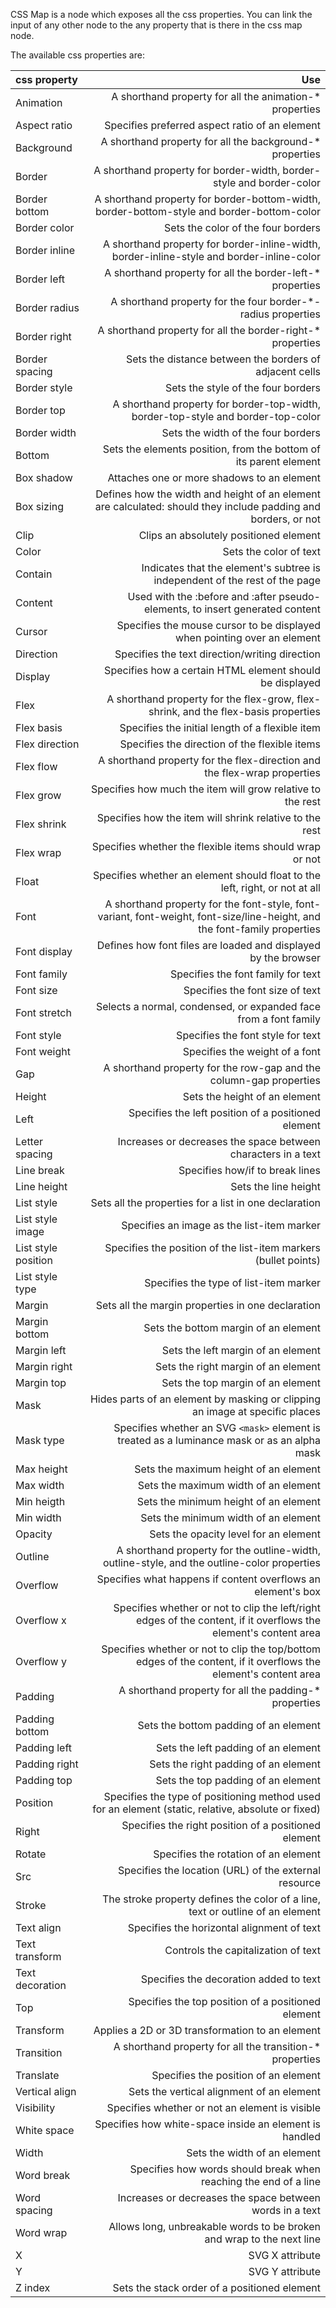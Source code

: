 CSS Map is a node which exposes all the css properties. You can link the input of any other node to the any property that is there in the css map node.

The available css properties are:

| css property        |                                                                                                                       Use |
| :------------------ | ------------------------------------------------------------------------------------------------------------------------: |
| Animation           |                                                                  A shorthand property for all the animation-\* properties |
| Aspect ratio        |                                                                            Specifies preferred aspect ratio of an element |
| Background          |                                                                 A shorthand property for all the background-\* properties |
| Border              |                                                      A shorthand property for border-width, border-style and border-color |
| Border bottom       |                                 A shorthand property for border-bottom-width, border-bottom-style and border-bottom-color |
| Border color        |                                                                                        Sets the color of the four borders |
| Border inline       |                                 A shorthand property for border-inline-width, border-inline-style and border-inline-color |
| Border left         |                                                                A shorthand property for all the border-left-\* properties |
| Border radius       |                                                             A shorthand property for the four border-\*-radius properties |
| Border right        |                                                               A shorthand property for all the border-right-\* properties |
| Border spacing      |                                                                   Sets the distance between the borders of adjacent cells |
| Border style        |                                                                                        Sets the style of the four borders |
| Border top          |                                          A shorthand property for border-top-width, border-top-style and border-top-color |
| Border width        |                                                                                        Sets the width of the four borders |
| Bottom              |                                                         Sets the elements position, from the bottom of its parent element |
| Box shadow          |                                                                                Attaches one or more shadows to an element |
| Box sizing          |            Defines how the width and height of an element are calculated: should they include padding and borders, or not |
| Clip                |                                                                                    Clips an absolutely positioned element |
| Color               |                                                                                                    Sets the color of text |
| Contain             |                                               Indicates that the element's subtree is independent of the rest of the page |
| Content             |                                             Used with the :before and :after pseudo-elements, to insert generated content |
| Cursor              |                                                  Specifies the mouse cursor to be displayed when pointing over an element |
| Direction           |                                                                            Specifies the text direction/writing direction |
| Display             |                                                                  Specifies how a certain HTML element should be displayed |
| Flex                |                                        A shorthand property for the flex-grow, flex-shrink, and the flex-basis properties |
| Flex basis          |                                                                           Specifies the initial length of a flexible item |
| Flex direction      |                                                                             Specifies the direction of the flexible items |
| Flex flow           |                                                  A shorthand property for the flex-direction and the flex-wrap properties |
| Flex grow           |                                                                Specifies how much the item will grow relative to the rest |
| Flex shrink         |                                                                   Specifies how the item will shrink relative to the rest |
| Flex wrap           |                                                                   Specifies whether the flexible items should wrap or not |
| Float               |                                               Specifies whether an element should float to the left, right, or not at all |
| Font                | A shorthand property for the font-style, font-variant, font-weight, font-size/line-height, and the font-family properties |
| Font display        |                                                            Defines how font files are loaded and displayed by the browser |
| Font family         |                                                                                        Specifies the font family for text |
| Font size           |                                                                                           Specifies the font size of text |
| Font stretch        |                                                          Selects a normal, condensed, or expanded face from a font family |
| Font style          |                                                                                         Specifies the font style for text |
| Font weight         |                                                                                            Specifies the weight of a font |
| Gap                 |                                                        A shorthand property for the row-gap and the column-gap properties |
| Height              |                                                                                             Sets the height of an element |
| Left                |                                                                       Specifies the left position of a positioned element |
| Letter spacing      |                                                             Increases or decreases the space between characters in a text |
| Line break          |                                                                                           Specifies how/if to break lines |
| Line height         |                                                                                                      Sets the line height |
| List style          |                                                                     Sets all the properties for a list in one declaration |
| List style image    |                                                                                Specifies an image as the list-item marker |
| List style position |                                                           Specifies the position of the list-item markers (bullet points) |
| List style type     |                                                                                    Specifies the type of list-item marker |
| Margin              |                                                                         Sets all the margin properties in one declaration |
| Margin bottom       |                                                                                      Sets the bottom margin of an element |
| Margin left         |                                                                                        Sets the left margin of an element |
| Margin right        |                                                                                       Sets the right margin of an element |
| Margin top          |                                                                                         Sets the top margin of an element |
| Mask                |                                              Hides parts of an element by masking or clipping an image at specific places |
| Mask type           |                              Specifies whether an SVG `<mask>` element is treated as a luminance mask or as an alpha mask |
| Max height          |                                                                                     Sets the maximum height of an element |
| Max width           |                                                                                      Sets the maximum width of an element |
| Min heigth          |                                                                                     Sets the minimum height of an element |
| Min width           |                                                                                      Sets the minimum width of an element |
| Opacity             |                                                                                     Sets the opacity level for an element |
| Outline             |                               A shorthand property for the outline-width, outline-style, and the outline-color properties |
| Overflow            |                                                              Specifies what happens if content overflows an element's box |
| Overflow x          |          Specifies whether or not to clip the left/right edges of the content, if it overflows the element's content area |
| Overflow y          |          Specifies whether or not to clip the top/bottom edges of the content, if it overflows the element's content area |
| Padding             |                                                                    A shorthand property for all the padding-\* properties |
| Padding bottom      |                                                                                     Sets the bottom padding of an element |
| Padding left        |                                                                                       Sets the left padding of an element |
| Padding right       |                                                                                      Sets the right padding of an element |
| Padding top         |                                                                                        Sets the top padding of an element |
| Position            |                        Specifies the type of positioning method used for an element (static, relative, absolute or fixed) |
| Right               |                                                                      Specifies the right position of a positioned element |
| Rotate              |                                                                                      Specifies the rotation of an element |
| Src                 |                                                                     Specifies the location (URL) of the external resource |
| Stroke              |                                            The stroke property defines the color of a line, text or outline of an element |
| Text align          |                                                                                Specifies the horizontal alignment of text |
| Text transform      |                                                                                       Controls the capitalization of text |
| Text decoration     |                                                                                    Specifies the decoration added to text |
| Top                 |                                                                        Specifies the top position of a positioned element |
| Transform           |                                                                           Applies a 2D or 3D transformation to an element |
| Transition          |                                                                 A shorthand property for all the transition-\* properties |
| Translate           |                                                                                      Specifies the position of an element |
| Vertical align      |                                                                                 Sets the vertical alignment of an element |
| Visibility          |                                                                            Specifies whether or not an element is visible |
| White space         |                                                                    Specifies how white-space inside an element is handled |
| Width               |                                                                                              Sets the width of an element |
| Word break          |                                                          Specifies how words should break when reaching the end of a line |
| Word spacing        |                                                                  Increases or decreases the space between words in a text |
| Word wrap           |                                                     Allows long, unbreakable words to be broken and wrap to the next line |
| X                   |                                                                                                           SVG X attribute |
| Y                   |                                                                                                           SVG Y attribute |
| Z index             |                                                                              Sets the stack order of a positioned element |
